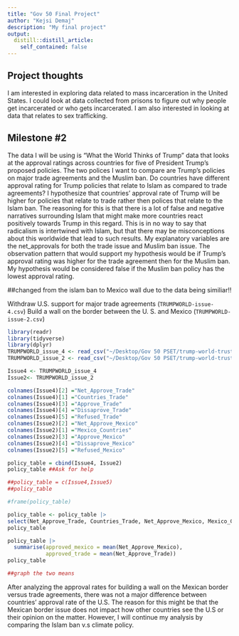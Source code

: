 ```yaml
---
title: "Gov 50 Final Project"
author: "Kejsi Demaj"
description: "My final project"
output:
  distill::distill_article:
    self_contained: false
---
```




## Project thoughts

I am interested in exploring data related to mass incarceration in the United States. 
I could look at data collected from prisons to figure out why people get incarcerated or who gets incarcerated.
I am also interested in looking at data that relates to sex trafficking.

## Milestone #2 

The data I will be using is "What the World Thinks of Trump" data that looks at the approval ratings across countries for five of President Trump's proposed policies. The two polices I want to compare are Trump's policies on major trade agreements and the Muslim ban. Do countries have different approval rating for Trump policies that relate to Islam as compared to trade agreements? I hypothesize that countries' approval rate of Trump will be higher for policies that relate to trade rather then polices that relate to the Islam ban. The reasoning for this is that there is a lot of false and negative narratives surrounding Islam that might make more countries react positively towards Trump in this regard. This is in no way to say that radicalism is intertwined with Islam, but that there may be misconceptions about this worldwide that lead to such results. My explanatory variables are the net_approvals for both the trade issue and Muslim ban issue. The observation pattern that would support my hypothesis would be if Trump's approval rating was higher for the trade agreement then for the Muslim ban. My hypothesis would be considered false if the Muslim ban policy has the lowest approval rating. 

##changed from the islam ban to Mexico wall due to the data being similiar!!


Withdraw U.S. support for major trade agreements (`TRUMPWORLD-issue-4.csv`)
Build a wall on the border between the U. S. and Mexico (`TRUMPWORLD-issue-2.csv`)

```r
library(readr)
library(tidyverse)
library(dplyr)
TRUMPWORLD_issue_4 <- read_csv("~/Desktop/Gov 50 PSET/trump-world-trust/TRUMPWORLD-issue-4.csv")
TRUMPWORLD_issue_2 <- read_csv("~/Desktop/Gov 50 PSET/trump-world-trust/TRUMPWORLD-issue-2.csv")
```


```r
Issue4 <- TRUMPWORLD_issue_4
Issue2<- TRUMPWORLD_issue_2

colnames(Issue4)[2] ="Net_Approve_Trade"
colnames(Issue4)[1] ="Countries_Trade"
colnames(Issue4)[3] ="Approve_Trade"
colnames(Issue4)[4] ="Dissaprove_Trade"
colnames(Issue4)[5] ="Refused_Trade"
colnames(Issue2)[2] ="Net_Approve_Mexico"
colnames(Issue2)[1] ="Mexico_Countries"
colnames(Issue2)[3] ="Approve_Mexico"
colnames(Issue2)[4] ="Dissaprove_Mexico"
colnames(Issue2)[5] ="Refused_Mexico"

policy_table = cbind(Issue4, Issue2)
policy_table ##Ask for help

##policy_table = c(Issue4,Issue5)
##policy_table

#frame(policy_table)

policy_table <- policy_table |>
select(Net_Approve_Trade, Countries_Trade, Net_Approve_Mexico, Mexico_Countries)
policy_table

```


```r
policy_table |>
  summarise(approved_mexico = mean(Net_Approve_Mexico),
            approved_trade = mean(Net_Approve_Trade))
policy_table

##graph the two means
```


After analyzing the approval rates for building a wall on the Mexican border versus trade agreements, there was not a major difference between countries' approval rate of the U.S. The reason for this might be that the Mexican border issue does not impact how other countries see the U.S or their opinion on the matter. However, I will continue my analysis by comparing the Islam ban v.s climate policy.










